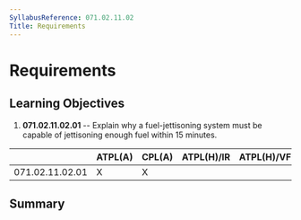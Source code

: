 ```yaml
---
SyllabusReference: 071.02.11.02
Title: Requirements
---
```


# Requirements

## Learning Objectives

1.  **071.02.11.02.01** -- Explain why a fuel-jettisoning system must be capable
    of jettisoning enough fuel within 15 minutes.

|                 | ATPL(A) | CPL(A) | ATPL(H)/IR | ATPL(H)/VFR | CPL(H) | IR  | CBIR(A) |
| --------------- | ------- | ------ | ---------- | ----------- | ------ | --- | ------- |
| 071.02.11.02.01 | X       | X      |            |             |        |     |         |

## Summary
